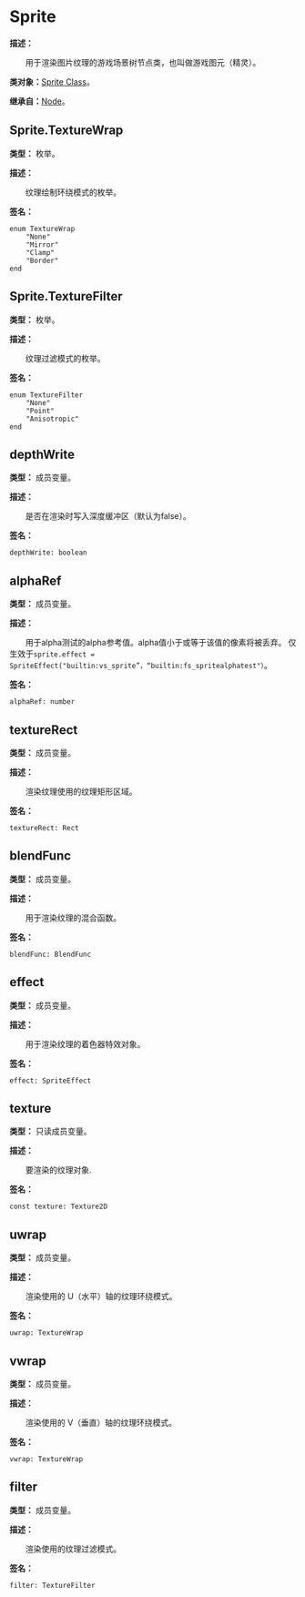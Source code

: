 # Sprite

**描述：**

&emsp;&emsp;用于渲染图片纹理的游戏场景树节点类，也叫做游戏图元（精灵）。

**类对象：**[Sprite Class](/docs/api/Class%20Object/Sprite)。

**继承自：**[Node](/docs/api/Class/Node)。

## Sprite.TextureWrap

**类型：** 枚举。

**描述：**

&emsp;&emsp;纹理绘制环绕模式的枚举。

**签名：**
```tl
enum TextureWrap
	"None"
	"Mirror"
	"Clamp"
	"Border"
end
```

## Sprite.TextureFilter

**类型：** 枚举。

**描述：**

&emsp;&emsp;纹理过滤模式的枚举。

**签名：**
```tl
enum TextureFilter
	"None"
	"Point"
	"Anisotropic"
end
```

## depthWrite

**类型：** 成员变量。

**描述：**

&emsp;&emsp;是否在渲染时写入深度缓冲区（默认为false）。

**签名：**
```tl
depthWrite: boolean
```

## alphaRef

**类型：** 成员变量。

**描述：**

&emsp;&emsp;用于alpha测试的alpha参考值。alpha值小于或等于该值的像素将被丢弃。
仅生效于`sprite.effect = SpriteEffect("builtin:vs_sprite”，“builtin:fs_spritealphatest"）`。

**签名：**
```tl
alphaRef: number
```

## textureRect

**类型：** 成员变量。

**描述：**

&emsp;&emsp;渲染纹理使用的纹理矩形区域。

**签名：**
```tl
textureRect: Rect
```

## blendFunc

**类型：** 成员变量。

**描述：**

&emsp;&emsp;用于渲染纹理的混合函数。

**签名：**
```tl
blendFunc: BlendFunc
```

## effect

**类型：** 成员变量。

**描述：**

&emsp;&emsp;用于渲染纹理的着色器特效对象。

**签名：**
```tl
effect: SpriteEffect
```

## texture

**类型：** 只读成员变量。

**描述：**

&emsp;&emsp;要渲染的纹理对象.

**签名：**
```tl
const texture: Texture2D
```

## uwrap

**类型：** 成员变量。

**描述：**

&emsp;&emsp;渲染使用的 U（水平）轴的纹理环绕模式。

**签名：**
```tl
uwrap: TextureWrap
```

## vwrap

**类型：** 成员变量。

**描述：**

&emsp;&emsp;渲染使用的 V（垂直）轴的纹理环绕模式。

**签名：**
```tl
vwrap: TextureWrap
```

## filter

**类型：** 成员变量。

**描述：**

&emsp;&emsp;渲染使用的纹理过滤模式。

**签名：**
```tl
filter: TextureFilter
```